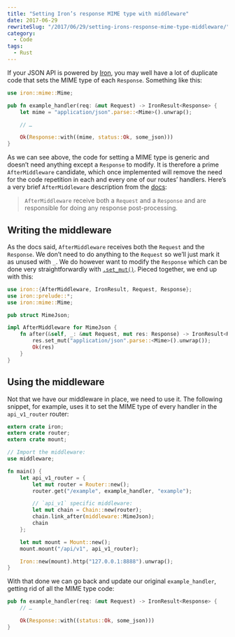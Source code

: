```yaml
---
title: "Setting Iron’s response MIME type with middleware"
date: 2017-06-29
rewriteSlug: "/2017/06/29/setting-irons-response-mime-type-middleware/"
category:
  - Code
tags:
  - Rust
---
```


If your JSON API is powered by [Iron](http://ironframework.io/), you may well have a lot of duplicate code that sets the MIME type of each `Response`. Something like this:

```rust
use iron::mime::Mime;

pub fn example_handler(req: &mut Request) -> IronResult<Response> {
    let mime = "application/json".parse::<Mime>().unwrap();

    // …

    Ok(Response::with((mime, status::Ok, some_json)))
}
```

As we can see above, the code for setting a MIME type is generic and doesn’t need anything except a `Response` to modify. It is therefore a prime `AfterMiddleware` candidate, which once implemented will remove the need for the code repetition in each and every one of our routes’ handlers. Here’s a very brief `AfterMiddleware` description from the [docs](https://docs.rs/iron/0.5.1/iron/middleware/trait.AfterMiddleware.html):

> `AfterMiddleware` receive both a `Request` and a `Response` and are responsible for doing any response post-processing.

## Writing the middleware

As the docs said, `AfterMiddleware` receives both the `Request` and the `Response`. We don’t need to do anything to the `Request` so we’ll just mark it as unused with `_`. We do however want to modify the `Response` which can be done very straightforwardly with [`.set_mut()`](https://docs.rs/iron/0.5.1/iron/trait.Set.html#method.set_mut). Pieced together, we end up with this:

```rust:title=src/middleware.rs
use iron::{AfterMiddleware, IronResult, Request, Response};
use iron::prelude::*;
use iron::mime::Mime;

pub struct MimeJson;

impl AfterMiddleware for MimeJson {
    fn after(&self, _: &mut Request, mut res: Response) -> IronResult<Response> {
        res.set_mut("application/json".parse::<Mime>().unwrap());
        Ok(res)
    }
}
```

## Using the middleware

Not that we have our middleware in place, we need to use it. The following snippet, for example, uses it to set the MIME type of every handler in the `api_v1_router` router:

```rust:title=src/main.rs
extern crate iron;
extern crate router;
extern crate mount;

// Import the middleware:
use middleware;

fn main() {
    let api_v1_router = {
        let mut router = Router::new();
        router.get("/example", example_handler, "example");

        // `api_v1` specific middleware:
        let mut chain = Chain::new(router);
        chain.link_after(middleware::MimeJson);
        chain
    };

    let mut mount = Mount::new();
    mount.mount("/api/v1", api_v1_router);

    Iron::new(mount).http("127.0.0.1:8888").unwrap();
}
```

With that done we can go back and update our original `example_handler`, getting rid of all the MIME type code:

```rust
pub fn example_handler(req: &mut Request) -> IronResult<Response> { 
    // …

    Ok(Response::with((status::Ok, some_json)))
}
```
  
